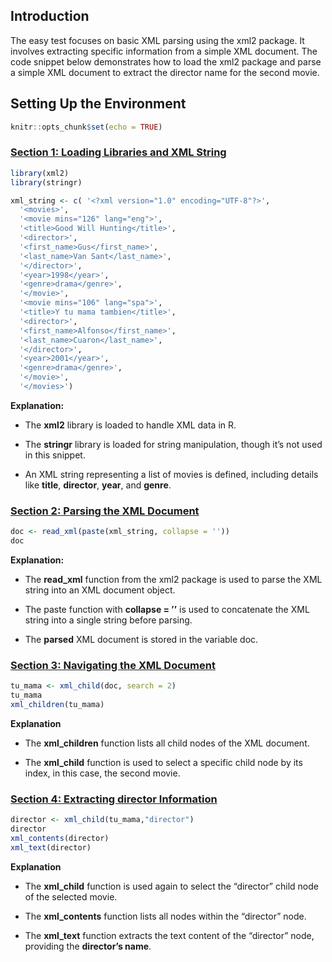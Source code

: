 ## Introduction

The easy test focuses on basic XML parsing using the xml2 package. It involves extracting specific information from a simple XML document. The code snippet below demonstrates how to load the xml2 package and parse a simple XML document to extract the director name for the second movie.

## Setting Up the Environment

```r
knitr::opts_chunk$set(echo = TRUE)
```

### [**Section 1: Loading Libraries and XML String**]{.underline}

```r

library(xml2)
library(stringr)

xml_string <- c( '<?xml version="1.0" encoding="UTF-8"?>',
  '<movies>',
  '<movie mins="126" lang="eng">',
  '<title>Good Will Hunting</title>',
  '<director>',
  '<first_name>Gus</first_name>',
  '<last_name>Van Sant</last_name>',
  '</director>',
  '<year>1998</year>',
  '<genre>drama</genre>',
  '</movie>',
  '<movie mins="106" lang="spa">',
  '<title>Y tu mama tambien</title>',
  '<director>',
  '<first_name>Alfonso</first_name>',
  '<last_name>Cuaron</last_name>',
  '</director>',
  '<year>2001</year>',
  '<genre>drama</genre>',
  '</movie>',
  '</movies>')
```

**Explanation:**

-   The **xml2** library is loaded to handle XML data in R.

-   The **stringr** library is loaded for string manipulation, though it's not used in this snippet.

-   An XML string representing a list of movies is defined, including details like **title**, **director**, **year**, and **genre**.\

### [**Section 2: Parsing the XML Document**]{.underline}

```r

doc <- read_xml(paste(xml_string, collapse = ''))
doc
```

**Explanation:**

-   The **read_xml** function from the xml2 package is used to parse the XML string into an XML document object.

-   The paste function with **collapse = ''** is used to concatenate the XML string into a single string before parsing.

-   The **parsed** XML document is stored in the variable doc.

### [**Section 3: Navigating the XML Document**]{.underline}

```r

tu_mama <- xml_child(doc, search = 2)
tu_mama
xml_children(tu_mama)
```

**Explanation**

-   The **xml_children** function lists all child nodes of the XML document.

-   The **xml_child** function is used to select a specific child node by its index, in this case, the second movie.

### [**Section 4: Extracting director Information**]{.underline}

```r

director <- xml_child(tu_mama,"director")
director
xml_contents(director)
xml_text(director)
```

**Explanation**

-   The **xml_child** function is used again to select the "director" child node of the selected movie.

-   The **xml_contents** function lists all nodes within the "director" node.

-   The **xml_text** function extracts the text content of the "director" node, providing the **director's name**.